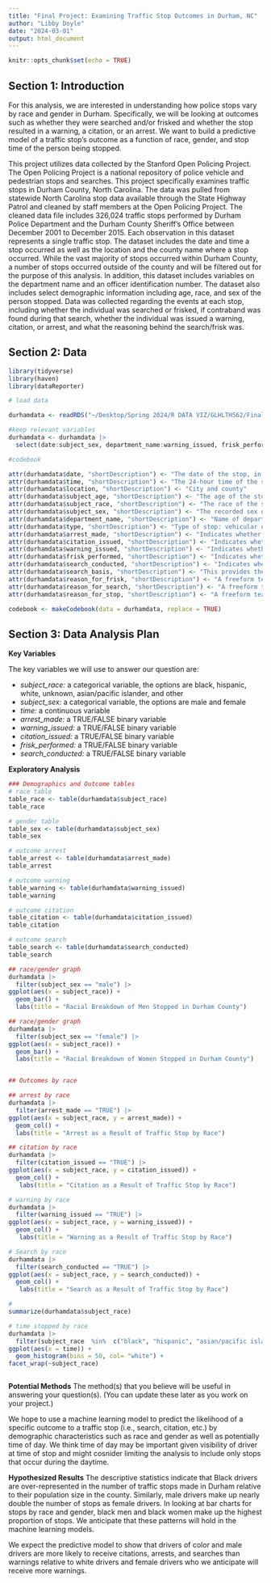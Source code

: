 ```yaml
---
title: "Final Project: Examining Traffic Stop Outcomes in Durham, NC"
author: "Libby Doyle"
date: "2024-03-01"
output: html_document
---
```


```r
knitr::opts_chunk$set(echo = TRUE)
```

## Section 1: Introduction

For this analysis, we are interested in understanding how police stops vary by race and gender in Durham. Specifically, we will be looking at outcomes such as whether they were searched and/or frisked and whether the stop resulted in a warning, a citation, or an arrest. We want to build a predictive model of a traffic stop’s outcome as a function of race, gender, and stop time of the person being stopped.

This project utilizes data collected by the Stanford Open Policing Project. The Open Policing Project is a national repository of police vehicle and pedestrian stops and searches. This project specifically examines traffic stops in Durham County, North Carolina. The data was pulled from statewide North Carolina stop data available through the State Highway Patrol and cleaned by staff members at the Open Policing Project. The cleaned data file includes 326,024 traffic stops performed by Durham Police Department and the Durham County Sheriff’s Office between December 2001 to December 2015. Each observation in this dataset represents a single traffic stop. The dataset includes the date and time a stop occurred as well as the location and the county name where a stop occurred. While the vast majority of stops occurred within Durham County, a number of stops occurred outside of the county and will be filtered out for the purpose of this analysis. In addition, this dataset includes variables on the department name and an officer identification number. The dataset also includes select demographic information including age, race, and sex of the person stopped. Data was collected regarding the events at each stop, including whether the individual was searched or frisked, if contraband was found during that search, whether the individual was issued a warning, citation, or arrest, and what the reasoning behind the search/frisk was.

## Section 2: Data

```r
library(tidyverse)
library(haven)
library(dataReporter) 
```


```r

# load data

durhamdata <- readRDS("~/Desktop/Spring 2024/R DATA VIZ/GLHLTH562/FinalProject/yg821jf8611_nc_durham_2020_04_01.rds")

#keep relevant variables
durhamdata <- durhamdata |> 
  select(date:subject_sex, department_name:warning_issued, frisk_performed:search_conducted, search_basis: reason_for_stop)

#codebook 

attr(durhamdata$date, "shortDescription") <- "The date of the stop, in YYYY-MM-DD format."
attr(durhamdata$time, "shortDescription") <- "The 24-hour time of the stop, in HH:MM format."
attr(durhamdata$location, "shortDescription") <- "City and county"
attr(durhamdata$subject_age, "shortDescription") <- "The age of the stopped subject. When date of birth is given, we calculate the age based on the stop date."
attr(durhamdata$subject_race, "shortDescription") <- "The race of the stopped subject. Values are standardized to white, black, hispanic, asian/pacific islander, and other/unknown"
attr(durhamdata$subject_sex, "shortDescription") <- "The recorded sex of the stopped subject."
attr(durhamdata$department_name, "shortDescription") <- "Name of department or subdivision to which officer has been assigned."
attr(durhamdata$type, "shortDescription") <- "Type of stop: vehicular or pedestrian"
attr(durhamdata$arrest_made, "shortDescription") <- "Indicates whether an arrest made."
attr(durhamdata$citation_issued, "shortDescription") <- "Indicates whether a citation was issued."
attr(durhamdata$warning_issued, "shortDescription") <- "Indicates whether a warning was issued."
attr(durhamdata$frisk_performed, "shortDescription") <- "Indicates whether a frisk was performed. This is technically different from a search, but departments will sometimes include frisks as a search type."
attr(durhamdata$search_conducted, "shortDescription") <- "Indicates whether any type of search was conducted, i.e. driver, passenger, vehicle. Frisks are excluded where the department has provided resolution on both."
attr(durhamdata$search_basis, "shortDescription") <- "This provides the reason for the search where provided and is categorized into k9, plain view, consent, probable cause, and other. If a serach occurred but the reason wasn't listed, we assume probable cause."
attr(durhamdata$reason_for_frisk, "shortDescription") <- "A freeform text field indicating the reason for frisk where provided."
attr(durhamdata$reason_for_search, "shortDescription") <- "A freeform text field indicating the reason for search where provided."
attr(durhamdata$reason_for_stop, "shortDescription") <- "A freeform text field indicating the reason for the stop where provided."

codebook <- makeCodebook(data = durhamdata, replace = TRUE) 

```

## Section 3: Data Analysis Plan

**Key Variables**

The key variables we will use to answer our question are:

-   *subject_race:* a categorical variable, the options are black, hispanic, white, unknown, asian/pacific islander, and other
-   *subject_sex:* a categorical variable, the options are male and female
-   *time:* a continuous variable
-   *arrest_made:* a TRUE/FALSE binary variable
-   *warning_issued:* a TRUE/FALSE binary variable
-   *citation_issued:* a TRUE/FALSE binary variable
-   *frisk_performed:* a TRUE/FALSE binary variable
-   *search_conducted:* a TRUE/FALSE binary variable

**Exploratory Analysis**

```r

### Demographics and Outcome tables 
# race table
table_race <- table(durhamdata$subject_race)
table_race

# gender table
table_sex <- table(durhamdata$subject_sex)
table_sex

# outcome arrest 
table_arrest <- table(durhamdata$arrest_made)
table_arrest

# outcome warning 
table_warning <- table(durhamdata$warning_issued)
table_warning

# outcome citation
table_citation <- table(durhamdata$citation_issued)
table_citation

# outcome search 
table_search <- table(durhamdata$search_conducted)
table_search

## race/gender graph 
durhamdata |> 
  filter(subject_sex == "male") |> 
ggplot(aes(x = subject_race)) +
  geom_bar() + 
  labs(title = "Racial Breakdown of Men Stopped in Durham County")

## race/gender graph 
durhamdata |> 
  filter(subject_sex == "female") |> 
ggplot(aes(x = subject_race)) +
  geom_bar() + 
  labs(title = "Racial Breakdown of Women Stopped in Durham County")


## Outcomes by race 

## arrest by race
durhamdata |> 
  filter(arrest_made == "TRUE") |> 
ggplot(aes(x = subject_race, y = arrest_made)) +
  geom_col() + 
  labs(title = "Arrest as a Result of Traffic Stop by Race")

## citation by race
durhamdata |> 
  filter(citation_issued == "TRUE") |> 
ggplot(aes(x = subject_race, y = citation_issued)) +
  geom_col() +
   labs(title = "Citation as a Result of Traffic Stop by Race")

# warning by race
durhamdata |> 
  filter(warning_issued == "TRUE") |> 
ggplot(aes(x = subject_race, y = warning_issued)) +
  geom_col() +
   labs(title = "Warning as a Result of Traffic Stop by Race")

# Search by race 
durhamdata |> 
  filter(search_conducted == "TRUE") |> 
ggplot(aes(x = subject_race, y = search_conducted)) +
  geom_col() +
   labs(title = "Search as a Result of Traffic Stop by Race")

# 
summarize(durhamdata$subject_race)

# time stopped by race
durhamdata |> 
  filter(subject_race  %in%  c("black", "hispanic", "asian/pacific islander")) |> 
ggplot(aes(x = time)) + 
  geom_histogram(bins = 50, col= "white") +
facet_wrap(~subject_race)



```


**Potential Methods**
The method(s) that you believe will be useful in answering your question(s). (You can update these later as you work on your project.)

We hope to use a machine learning model to predict the likelihood of a specific outcome to a traffic stop (i.e., search, citation, etc.) by demographic characteristics such as race and gender as well as potentially time of day. We think time of day may be important given visibility of driver at time of stop and might cosnider limiting the analysis to include only stops that occur during the daytime. 


**Hypothesized Results**
The descriptive statistics indicate that Black drivers are over-represented in the number of traffic stops made in Durham relative to their population size in the county. Similarly, male drivers make up nearly double the number of stops as female drivers. In looking at bar charts for stops by race and gender, black men and black women make up the highest proportion of stops. We anticipate that these patterns will hold in the machine learning models. 

We expect the predictive model to show that drivers of color and male drivers are more likely to receive citations, arrests, and searches than warnings relative to white drivers and female drivers who we anticipate will receive more warnings. 




